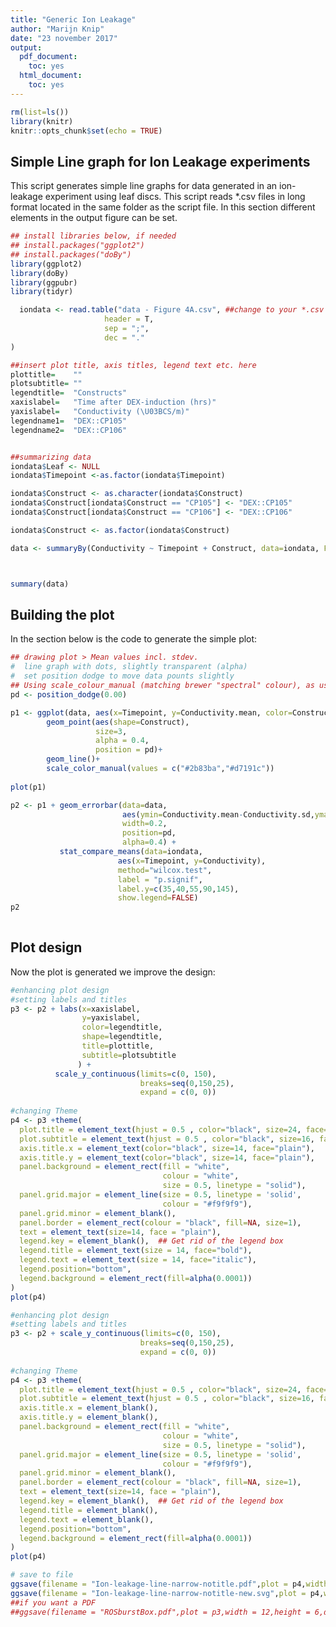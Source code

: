```yaml
---
title: "Generic Ion Leakage"
author: "Marijn Knip"
date: "23 november 2017"
output:
  pdf_document:
    toc: yes
  html_document:
    toc: yes
---
```


```r
rm(list=ls())
library(knitr)
knitr::opts_chunk$set(echo = TRUE)
```

## Simple Line graph for Ion Leakage experiments

This script generates simple line graphs for data generated in an ion-leakage experiment using leaf discs.
This script reads *.csv files in long format located in the same folder as the script file.
In this section different elements in the output figure can be set.

```r
## install libraries below, if needed
## install.packages("ggplot2")
## install.packages("doBy")
library(ggplot2)
library(doBy)
library(ggpubr)
library(tidyr)

  iondata <- read.table("data - Figure 4A.csv", ##change to your *.csv
                     header = T,
                     sep = ";",
                     dec = "."
)

##insert plot title, axis titles, legend text etc. here
plottitle=    ""
plotsubtitle= ""
legendtitle=  "Constructs"
xaxislabel=   "Time after DEX-induction (hrs)"
yaxislabel=   "Conductivity (\U03BCS/m)"
legendname1=  "DEX::CP105"
legendname2=  "DEX::CP106"


##summarizing data
iondata$Leaf <- NULL
iondata$Timepoint <-as.factor(iondata$Timepoint)

iondata$Construct <- as.character(iondata$Construct)
iondata$Construct[iondata$Construct == "CP105"] <- "DEX::CP105"
iondata$Construct[iondata$Construct == "CP106"] <- "DEX::CP106"

iondata$Construct <- as.factor(iondata$Construct)

data <- summaryBy(Conductivity ~ Timepoint + Construct, data=iondata, FUN=c(length,mean,sd))



summary(data)

```

## Building the plot
In the section below is the code to generate the simple plot:

```r
## drawing plot > Mean values incl. stdev.
#  line graph with dots, slightly transparent (alpha)
#  set position dodge to move data pounts slightly
## Using scale_colour_manual (matching brewer "spectral" colour), as using only two colors brewer with spectral palette doesn't give red/blue 
pd <- position_dodge(0.00)

p1 <- ggplot(data, aes(x=Timepoint, y=Conductivity.mean, color=Construct, group=Construct)) + 
        geom_point(aes(shape=Construct),
                   size=3, 
                   alpha = 0.4, 
                   position = pd)+
        geom_line()+
        scale_color_manual(values = c("#2b83ba","#d7191c"))
        
plot(p1)
```
```r

p2 <- p1 + geom_errorbar(data=data, 
                         aes(ymin=Conductivity.mean-Conductivity.sd,ymax=Conductivity.mean+Conductivity.sd), 
                         width=0.2, 
                         position=pd,
                         alpha=0.4) +
           stat_compare_means(data=iondata, 
                        aes(x=Timepoint, y=Conductivity),
                        method="wilcox.test",
                        label = "p.signif", 
                        label.y=c(35,40,55,90,145),
                        show.legend=FALSE)
p2 
 
```

## Plot design
Now the plot is generated we improve the design:


```r
#enhancing plot design
#setting labels and titles
p3 <- p2 + labs(x=xaxislabel, 
                y=yaxislabel,
                color=legendtitle,
                shape=legendtitle,
                title=plottitle,
                subtitle=plotsubtitle
               ) +
          scale_y_continuous(limits=c(0, 150),
                             breaks=seq(0,150,25),
                             expand = c(0, 0))
               
#changing Theme
p4 <- p3 +theme(
  plot.title = element_text(hjust = 0.5 , color="black", size=24, face="bold"),
  plot.subtitle = element_text(hjust = 0.5 , color="black", size=16, face="italic"),
  axis.title.x = element_text(color="black", size=14, face="plain"),
  axis.title.y = element_text(color="black", size=14, face="plain"),
  panel.background = element_rect(fill = "white",
                                  colour = "white",
                                  size = 0.5, linetype = "solid"),
  panel.grid.major = element_line(size = 0.5, linetype = 'solid',
                                  colour = "#f9f9f9"), 
  panel.grid.minor = element_blank(),
  panel.border = element_rect(colour = "black", fill=NA, size=1),
  text = element_text(size=14, face = "plain"), 
  legend.key = element_blank(),  ## Get rid of the legend box 
  legend.title = element_text(size = 14, face="bold"),
  legend.text = element_text(size = 14, face="italic"),
  legend.position="bottom",
  legend.background = element_rect(fill=alpha(0.0001))
)
plot(p4)
```

```r
#enhancing plot design
#setting labels and titles
p3 <- p2 + scale_y_continuous(limits=c(0, 150),
                             breaks=seq(0,150,25),
                             expand = c(0, 0))
               
#changing Theme
p4 <- p3 +theme(
  plot.title = element_text(hjust = 0.5 , color="black", size=24, face="bold"),
  plot.subtitle = element_text(hjust = 0.5 , color="black", size=16, face="italic"),
  axis.title.x = element_blank(),
  axis.title.y = element_blank(),
  panel.background = element_rect(fill = "white",
                                  colour = "white",
                                  size = 0.5, linetype = "solid"),
  panel.grid.major = element_line(size = 0.5, linetype = 'solid',
                                  colour = "#f9f9f9"), 
  panel.grid.minor = element_blank(),
  panel.border = element_rect(colour = "black", fill=NA, size=1),
  text = element_text(size=14, face = "plain"), 
  legend.key = element_blank(),  ## Get rid of the legend box 
  legend.title = element_blank(),
  legend.text = element_blank(),
  legend.position="bottom",
  legend.background = element_rect(fill=alpha(0.0001))
)
plot(p4)
```
```r

# save to file
ggsave(filename = "Ion-leakage-line-narrow-notitle.pdf",plot = p4,width = 8,height = 6,dpi = 600)
ggsave(filename = "Ion-leakage-line-narrow-notitle-new.svg",plot = p4,width = 8,height = 6,dpi = 600)
##if you want a PDF
##ggsave(filename = "ROSburstBox.pdf",plot = p3,width = 12,height = 6,dpi = 600) 

```